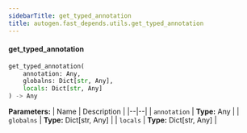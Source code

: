 ```yaml
---
sidebarTitle: get_typed_annotation
title: autogen.fast_depends.utils.get_typed_annotation
---
```


<code class="doc-symbol doc-symbol-heading doc-symbol-function"></code>
#### get_typed_annotation

```python
get_typed_annotation(
    annotation: Any,
    globalns: Dict[str, Any],
    locals: Dict[str, Any]
) -> Any
```

    

<b>Parameters:</b>
| Name | Description |
|--|--|
| `annotation` | **Type:** Any |
| `globalns` | **Type:** Dict[str, Any] |
| `locals` | **Type:** Dict[str, Any] |

<br />